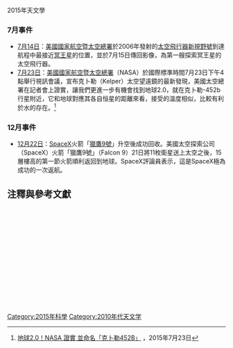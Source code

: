 

{{Expand list|date=Jan. 2016}}
{{天文年TOC|2015}}
{{C21YearInTopic|2015年}}
2015年天文學
=== 7月事件 ===
*[[7月14日|7月14日]]：[[美國國家航空暨太空總署|美國國家航空暨太空總署]]於2006年發射的[[太空飛行器|太空飛行器]][[新視野號|新視野號]]到達航程中最接近[[冥王星|冥王星]]的位置，並於7月15日傳回影像，為第一艘探索冥王星的太空飛行器。
*[[7月23日|7月23日]]：[[美國國家航空暨太空總署|美國國家航空暨太空總署]]（NASA）於國際標準時間7月23日下午4點舉行視訊會議，宣布克卜勒（Kelper）太空望遠鏡的最新發現，美國太空總署在記者會上證實，讓我們更進一步有機會找到地球2.0，就在克卜勒-452b行星附近，它和地球對應其各自恒星的距離來看，接受的溫度相似，比較有利於水的存在。<ref>[http://www.bnext.com.tw/article/view/id/36847 地球2.0！NASA 證實 並命名「克卜勒452B」] {{Wayback|url=http://www.bnext.com.tw/article/view/id/36847 |date=20150818075259 }}，2015年7月23日</ref>

=== 12月事件 ===
*[[12月22日|12月22日]]：[[SpaceX|SpaceX]]火箭「[[獵鷹9號|獵鷹9號]]」升空後成功回收。美國太空探索公司（SpaceX）火箭「獵鷹9號」（Falcon 9）21日將11枚衛星送上太空之後，15層樓高的第一節火箭順利返回到地球。SpaceX評論員表示，這是SpaceX極為成功的一次返航。

== 注釋與參考文獻 ==
<div class="references-small" style="height: 220px; overflow: auto; padding: 3px">
{{reflist}}
</div>
[[Category:2015年科學|Category:2015年科學]]
[[Category:2010年代天文学|Category:2010年代天文学]]